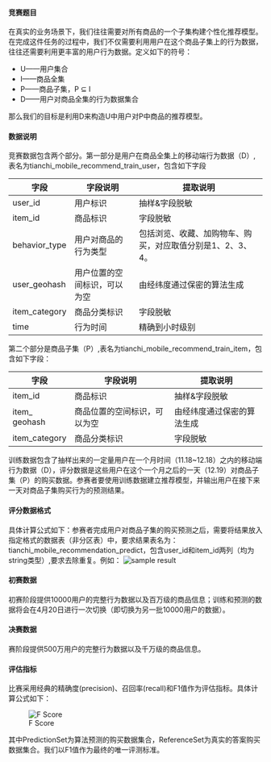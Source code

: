 #### 竞赛题目 

在真实的业务场景下，我们往往需要对所有商品的一个子集构建个性化推荐模型。在完成这件任务的过程中，我们不仅需要利用用户在这个商品子集上的行为数据，往往还需要利用更丰富的用户行为数据。定义如下的符号：

* U——用户集合
* I——商品全集
* P——商品子集，P ⊆ I
* D——用户对商品全集的行为数据集合

那么我们的目标是利用D来构造U中用户对P中商品的推荐模型。

#### 数据说明

竞赛数据包含两个部分。第一部分是用户在商品全集上的移动端行为数据（D）,表名为tianchi_mobile_recommend_train_user，包含如下字段
 

| 字段          | 字段说明                     | 提取说明                                                   |
|---------------|------------------------------|------------------------------------------------------------|
| user_id       | 用户标识                     | 抽样&字段脱敏                                              |
| item_id       | 商品标识                     | 字段脱敏                                                   |
| behavior_type | 用户对商品的行为类型         | 包括浏览、收藏、加购物车、购买，对应取值分别是1、2、3、4。 |
| user_geohash  | 用户位置的空间标识，可以为空 | 由经纬度通过保密的算法生成                                 |
| item_category | 商品分类标识                 | 字段脱敏                                                   |
| time          | 行为时间                     | 精确到小时级别                                             |

 
第二个部分是商品子集（P）,表名为tianchi_mobile_recommend_train_item，包含如下字段： 
 
| 字段          | 字段说明                     | 提取说明                   |
|---------------|------------------------------|----------------------------|
| item_id       | 商品标识                     | 抽样&字段脱敏              |
| item_ geohash | 商品位置的空间标识，可以为空 | 由经纬度通过保密的算法生成 |
| item_category | 商品分类标识                 | 字段脱敏                   |

训练数据包含了抽样出来的一定量用户在一个月时间（11.18~12.18）之内的移动端行为数据（D），评分数据是这些用户在这个一个月之后的一天（12.19）对商品子集（P）的购买数据。参赛者要使用训练数据建立推荐模型，并输出用户在接下来一天对商品子集购买行为的预测结果。 

#### 评分数据格式

具体计算公式如下：参赛者完成用户对商品子集的购买预测之后，需要将结果放入指定格式的数据表（非分区表）中，要求结果表名为：tianchi_mobile_recommendation_predict，包含user_id和item_id两列（均为string类型）,要求去除重复。例如：
![sample result][1]

#### 初赛数据

初赛阶段提供10000用户的完整行为数据以及百万级的商品信息；训练和预测的数据将会在4月20日进行一次切换（即切换为另一批10000用户的数据）。

#### 决赛数据

赛阶段提供500万用户的完整行为数据以及千万级的商品信息。

#### 评估指标

比赛采用经典的精确度(precision)、召回率(recall)和F1值作为评估指标。具体计算公式如下：

![F Score][2]

其中PredictionSet为算法预测的购买数据集合，ReferenceSet为真实的答案购买数据集合。我们以F1值作为最终的唯一评测标准。

[1]: figures/sample_result.png "sample_result"

[2]: figures/f.png "F score"